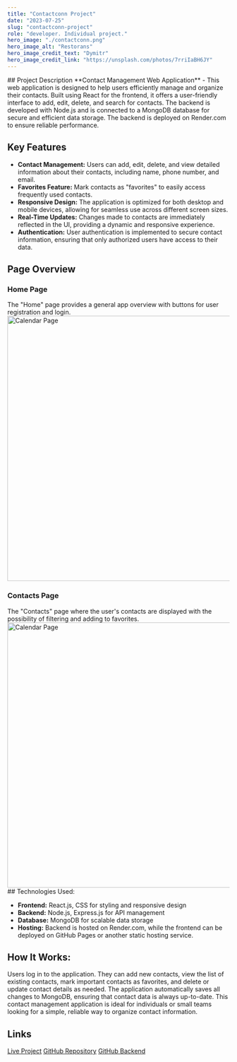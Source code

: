 ```yaml
---
title: "Contactconn Project"
date: "2023-07-25"
slug: "contactconn-project"
role: "developer. Individual project."
hero_image: "./contactconn.png"
hero_image_alt: "Restorans"
hero_image_credit_text: "Dymitr"
hero_image_credit_link: "https://unsplash.com/photos/7rriIaBH6JY"
---
```


<div style={{
  display: "flex",
  alignItems: "center",
  flexDirection: "column",  
  backgroundColor: "#c8c9ce",
  borderRadius: "10px",
  padding: "30px",
}}>
## <Trans i18nKey="opis">Project Description</Trans>
**<Trans i18nKey="description">Contact Management Web Application</Trans>** - <Trans i18nKey="project_description">This web application is designed to help users efficiently manage and organize their contacts. Built using React for the frontend, it offers a user-friendly interface to add, edit, delete, and search for contacts. The backend is developed with Node.js and is connected to a MongoDB database for secure and efficient data storage. The backend is deployed on Render.com to ensure reliable performance.</Trans>

## <Trans i18nKey="features">Key Features</Trans>

- **<Trans i18nKey="features_1">Contact Management:</Trans>** <Trans i18nKey="features_1_1">Users can add, edit, delete, and view detailed information about their contacts, including name, phone number, and email.</Trans>
- **<Trans i18nKey="features_2">Favorites Feature:</Trans>** <Trans i18nKey="features_1_2">Mark contacts as "favorites" to easily access frequently used contacts.</Trans>
- **<Trans i18nKey="features_3">Responsive Design:</Trans>** <Trans i18nKey="features_1_3">The application is optimized for both desktop and mobile devices, allowing for seamless use across different screen sizes.</Trans>
- **<Trans i18nKey="features_4">Real-Time Updates:</Trans>** <Trans i18nKey="features_1_4">Changes made to contacts are immediately reflected in the UI, providing a dynamic and responsive experience.</Trans>
- **<Trans i18nKey="features_5">Authentication:</Trans>** <Trans i18nKey="features_1_5">User authentication is implemented to secure contact information, ensuring that only authorized users have access to their data.</Trans>

## <Trans i18nKey="page_overview">Page Overview</Trans>

### <Trans i18nKey="home_page_title">Home Page</Trans>

<Trans i18nKey="home_page_desc">
  The "Home" page provides a general app overview with buttons for user
  registration and login.
</Trans>
<img
  src="/images/contact-home.png"
  alt="Calendar Page"
  width="600"
  height="auto"
  style={{ maxWidth: "100%" }}
/>

### <Trans i18nKey="contacts_page_title">Contacts Page</Trans>

<Trans i18nKey="contacts_page_desc">
  The "Contacts" page where the user's contacts are displayed with the
  possibility of filtering and adding to favorites.
</Trans>
<img
  src="/images/contact-contacts.png"
  alt="Calendar Page"
  width="600"
  height="auto"
  style={{ maxWidth: "100%" }}
/>
## <Trans i18nKey="technologies">Technologies Used:</Trans>

- **Frontend:** <Trans i18nKey="technologies_1"> React.js, CSS for styling and responsive design</Trans>
- **Backend:** <Trans i18nKey="technologies_2"> Node.js, Express.js for API management</Trans>
- **Database:** <Trans i18nKey="technologies_3"> MongoDB for scalable data storage</Trans>
- **Hosting:** <Trans i18nKey="technologies_4"> Backend is hosted on Render.com, while the frontend can be deployed on GitHub Pages or another static hosting service.</Trans>

## <Trans i18nKey="how_it_works">How It Works:</Trans>

<Trans i18nKey="how_it_works_1">Users log in to the application.
They can add new contacts, view the list of existing contacts, mark important contacts as favorites, and delete or update contact details as needed.
The application automatically saves all changes to MongoDB, ensuring that contact data is always up-to-date.
This contact management application is ideal for individuals or small teams looking for a simple, reliable way to organize contact information.</Trans>

## <Trans i18nKey="link">Links</Trans>

<a href="https://dymitrdworakowski.github.io/phonebook/">Live Project</a>
<a href="https://github.com/DymitrDworakowski/phonebook">GitHub Repository</a>
<a href="https://github.com/DymitrDworakowski/nodejs-hw-rest-api">GitHub Backend</a>
</div>

